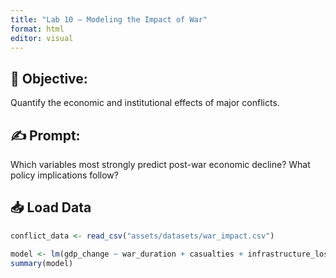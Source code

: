 ```yaml
---
title: "Lab 10 – Modeling the Impact of War"
format: html
editor: visual
---
```


## 🧭 Objective: 
Quantify the economic and institutional effects of major conflicts.

## ✍️ Prompt: 
Which variables most strongly predict post-war economic decline? What policy implications follow?

## 📥 Load Data
```r
conflict_data <- read_csv("assets/datasets/war_impact.csv")

model <- lm(gdp_change ~ war_duration + casualties + infrastructure_loss, data = conflict_data)
summary(model)

```

